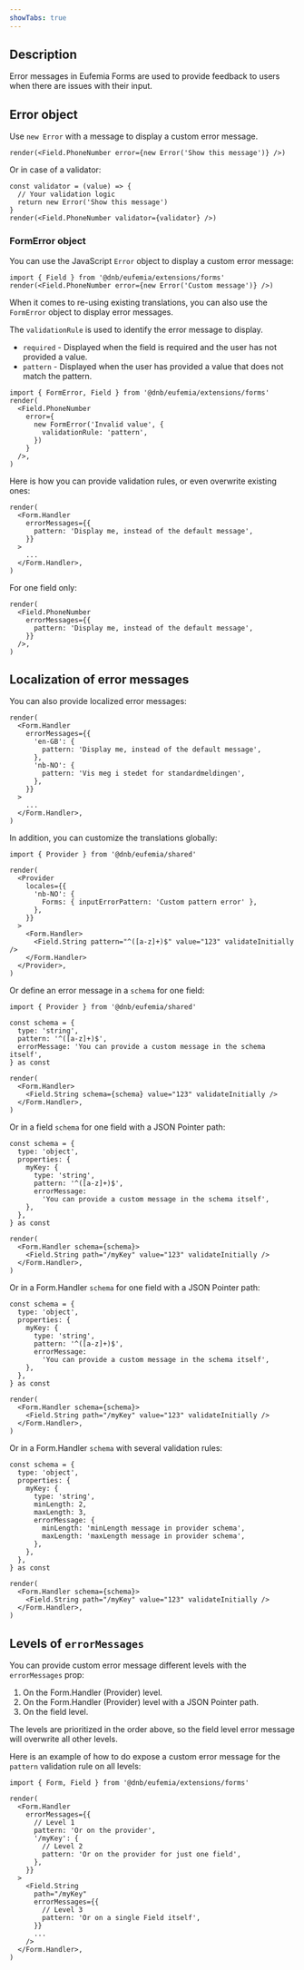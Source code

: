 ```yaml
---
showTabs: true
---
```


## Description

Error messages in Eufemia Forms are used to provide feedback to users when there are issues with their input.

## Error object

Use `new Error` with a message to display a custom error message.

```tsx
render(<Field.PhoneNumber error={new Error('Show this message')} />)
```

Or in case of a validator:

```tsx
const validator = (value) => {
  // Your validation logic
  return new Error('Show this message')
}
render(<Field.PhoneNumber validator={validator} />)
```

### FormError object

You can use the JavaScript `Error` object to display a custom error message:

```tsx
import { Field } from '@dnb/eufemia/extensions/forms'
render(<Field.PhoneNumber error={new Error('Custom message')} />)
```

When it comes to re-using existing translations, you can also use the `FormError` object to display error messages.

The `validationRule` is used to identify the error message to display.

- `required` - Displayed when the field is required and the user has not provided a value.
- `pattern` - Displayed when the user has provided a value that does not match the pattern.

```tsx
import { FormError, Field } from '@dnb/eufemia/extensions/forms'
render(
  <Field.PhoneNumber
    error={
      new FormError('Invalid value', {
        validationRule: 'pattern',
      })
    }
  />,
)
```

Here is how you can provide validation rules, or even overwrite existing ones:

```tsx
render(
  <Form.Handler
    errorMessages={{
      pattern: 'Display me, instead of the default message',
    }}
  >
    ...
  </Form.Handler>,
)
```

For one field only:

```tsx
render(
  <Field.PhoneNumber
    errorMessages={{
      pattern: 'Display me, instead of the default message',
    }}
  />,
)
```

## Localization of error messages

You can also provide localized error messages:

```tsx
render(
  <Form.Handler
    errorMessages={{
      'en-GB': {
        pattern: 'Display me, instead of the default message',
      },
      'nb-NO': {
        pattern: 'Vis meg i stedet for standardmeldingen',
      },
    }}
  >
    ...
  </Form.Handler>,
)
```

In addition, you can customize the translations globally:

```tsx
import { Provider } from '@dnb/eufemia/shared'

render(
  <Provider
    locales={{
      'nb-NO': {
        Forms: { inputErrorPattern: 'Custom pattern error' },
      },
    }}
  >
    <Form.Handler>
      <Field.String pattern="^([a-z]+)$" value="123" validateInitially />
    </Form.Handler>
  </Provider>,
)
```

Or define an error message in a `schema` for one field:

```tsx
import { Provider } from '@dnb/eufemia/shared'

const schema = {
  type: 'string',
  pattern: '^([a-z]+)$',
  errorMessage: 'You can provide a custom message in the schema itself',
} as const

render(
  <Form.Handler>
    <Field.String schema={schema} value="123" validateInitially />
  </Form.Handler>,
)
```

Or in a field `schema` for one field with a JSON Pointer path:

```tsx
const schema = {
  type: 'object',
  properties: {
    myKey: {
      type: 'string',
      pattern: '^([a-z]+)$',
      errorMessage:
        'You can provide a custom message in the schema itself',
    },
  },
} as const

render(
  <Form.Handler schema={schema}>
    <Field.String path="/myKey" value="123" validateInitially />
  </Form.Handler>,
)
```

Or in a Form.Handler `schema` for one field with a JSON Pointer path:

```tsx
const schema = {
  type: 'object',
  properties: {
    myKey: {
      type: 'string',
      pattern: '^([a-z]+)$',
      errorMessage:
        'You can provide a custom message in the schema itself',
    },
  },
} as const

render(
  <Form.Handler schema={schema}>
    <Field.String path="/myKey" value="123" validateInitially />
  </Form.Handler>,
)
```

Or in a Form.Handler `schema` with several validation rules:

```tsx
const schema = {
  type: 'object',
  properties: {
    myKey: {
      type: 'string',
      minLength: 2,
      maxLength: 3,
      errorMessage: {
        minLength: 'minLength message in provider schema',
        maxLength: 'maxLength message in provider schema',
      },
    },
  },
} as const

render(
  <Form.Handler schema={schema}>
    <Field.String path="/myKey" value="123" validateInitially />
  </Form.Handler>,
)
```

## Levels of `errorMessages`

You can provide custom error message different levels with the `errorMessages` prop:

1. On the Form.Handler (Provider) level.
2. On the Form.Handler (Provider) level with a JSON Pointer path.
3. On the field level.

The levels are prioritized in the order above, so the field level error message will overwrite all other levels.

Here is an example of how to do expose a custom error message for the `pattern` validation rule on all levels:

```tsx
import { Form, Field } from '@dnb/eufemia/extensions/forms'

render(
  <Form.Handler
    errorMessages={{
      // Level 1
      pattern: 'Or on the provider',
      '/myKey': {
        // Level 2
        pattern: 'Or on the provider for just one field',
      },
    }}
  >
    <Field.String
      path="/myKey"
      errorMessages={{
        // Level 3
        pattern: 'Or on a single Field itself',
      }}
      ...
    />
  </Form.Handler>,
)
```
